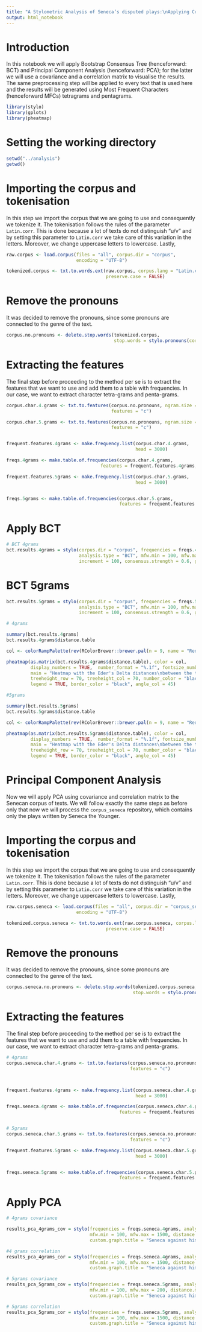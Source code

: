 ```yaml
---
title: "A Stylometric Analysis of Seneca’s disputed plays:\nApplying Computational Stylistics on Octavia and Hercules Oetaeus"
output: html_notebook
---
```

# Introduction
In this notebook we will apply Bootstrap Consensus Tree (henceforward: BCT) and Principal Component Analysis (henceforward: PCA); for the latter we will use a covariance and a correlation matrix to visualise the results.
The same preprocessing step will be applied to every text that is used here and the results will be generated using Most Frequent Characters (henceforward MFCs) tetragrams and pentagrams.

```r
library(stylo)
library(gplots)
library(pheatmap)
```

# Setting the working directory

```r
setwd("../analysis")
getwd()
```
# Importing the corpus and tokenisation

In this step we import the corpus that we are going to use and consequently we tokenize it. The tokenisation follows the rules of the parameter `Latin.corr`. This is done because a lot of texts do not distinguish "u/v" and by setting this parameter to `Latin.corr` we take care of this variation in the letters. Moreover, we change uppercase letters to lowercase. Lastly, 

```r
raw.corpus <- load.corpus(files = "all", corpus.dir = "corpus",
                          encoding = "UTF-8")

tokenized.corpus <- txt.to.words.ext(raw.corpus, corpus.lang = "Latin.corr", 
                                     preserve.case = FALSE)
```

# Remove the pronouns
It was decided to remove the pronouns, since some pronouns are connected to the genre of the text.
```r
corpus.no.pronouns <- delete.stop.words(tokenized.corpus,
                                        stop.words = stylo.pronouns(corpus.lang = "Latin.corr"))
```
# Extracting the features
The final step before proceeding to the method per se is to extract the features that we want to use and add them to a table with frequencies. In our case, we want to extract character tetra-grams and penta-grams.
```r
corpus.char.4.grams <- txt.to.features(corpus.no.pronouns, ngram.size = 4,
                                       features = "c")

corpus.char.5.grams <- txt.to.features(corpus.no.pronouns, ngram.size = 5,
                                       features = "c")


frequent.features.4grams <- make.frequency.list(corpus.char.4.grams, 
                                                head = 3000)

freqs.4grams <- make.table.of.frequencies(corpus.char.4.grams,
                                   features = frequent.features.4grams, relative = TRUE)

frequent.features.5grams <- make.frequency.list(corpus.char.5.grams,
                                                head = 3000)


freqs.5grams <- make.table.of.frequencies(corpus.char.5.grams,
                                          features = frequent.features.5grams, relative = TRUE)
```
# Apply BCT
```r
# BCT 4grams
bct.results.4grams = stylo(corpus.dir = "corpus", frequencies = freqs.4grams, distance.measure = "eder",
                           analysis.type = "BCT", mfw.min = 100, mfw.max = 1500, 
                           increment = 100, consensus.strength = 0.6, gui = TRUE)
```

# BCT 5grams

```r
bct.results.5grams = stylo(corpus.dir = "corpus", frequencies = freqs.5grams, distance.measure = "eder",
                           analysis.type = "BCT", mfw.min = 100, mfw.max = 1500, 
                           increment = 100, consensus.strength = 0.6, gui = TRUE)
```
```r
# 4grams

summary(bct.results.4grams)
bct.results.4grams$distance.table

col <- colorRampPalette(rev(RColorBrewer::brewer.pal(n = 9, name = "Reds")))(9)

pheatmap(as.matrix(bct.results.4grams$distance.table), color = col, 
         display_numbers = TRUE,  number_format = "%.1f", fontsize_number = 6,
         main = "Heatmap with the Eder's Delta distances\nbetween the texts in the corpus",
         treeheight_row = 70, treeheight_col = 70, number_color = "black",
         legend = TRUE, border_color = "black", angle_col = 45)

```

```r
#5grams

summary(bct.results.5grams)
bct.results.5grams$distance.table

col <- colorRampPalette(rev(RColorBrewer::brewer.pal(n = 9, name = "Reds")))(9)

pheatmap(as.matrix(bct.results.5grams$distance.table), color = col, 
         display_numbers = TRUE,  number_format = "%.1f", fontsize_number = 6,
         main = "Heatmap with the Eder's Delta distances\nbetween the texts in the corpus",
         treeheight_row = 70, treeheight_col = 70, number_color = "black",
         legend = TRUE, border_color = "black", angle_col = 45)

```
# Principal Component Analysis
Now we will apply PCA using covariance and correlation matrix to the Senecan corpus of texts. We will follow exactly the same steps as before only that now we will process the `corpus_seneca` repository, which contains only the plays written by Seneca the Younger.

# Importing the corpus and tokenisation

In this step we import the corpus that we are going to use and consequently we tokenize it. The tokenisation follows the rules of the parameter `Latin.corr`. This is done because a lot of texts do not distinguish "u/v" and by setting this parameter to `Latin.corr` we take care of this variation in the letters. Moreover, we change uppercase letters to lowercase. Lastly, 

```r
raw.corpus.seneca <- load.corpus(files = "all", corpus.dir = "corpus_seneca",
                          encoding = "UTF-8")

tokenized.corpus.seneca <- txt.to.words.ext(raw.corpus.seneca, corpus.lang = "Latin.corr", 
                                     preserve.case = FALSE)
```

# Remove the pronouns
It was decided to remove the pronouns, since some pronouns are connected to the genre of the text.
```r
corpus.seneca.no.pronouns <- delete.stop.words(tokenized.corpus.seneca,
                                               stop.words = stylo.pronouns(corpus.lang = "Latin.corr"))
```
# Extracting the features
The final step before proceeding to the method per se is to extract the features that we want to use and add them to a table with frequencies. In our case, we want to extract character tetra-grams and penta-grams.

```r
# 4grams
corpus.seneca.char.4.grams <- txt.to.features(corpus.seneca.no.pronouns, ngram.size = 4,
                                              features = "c")



frequent.features.4grams <- make.frequency.list(corpus.seneca.char.4.grams, 
                                                head = 3000)

freqs.seneca.4grams <- make.table.of.frequencies(corpus.seneca.char.4.grams,
                                          features = frequent.features.4grams, relative = TRUE)


# 5grams
corpus.seneca.char.5.grams <- txt.to.features(corpus.seneca.no.pronouns, ngram.size = 5,
                                              features = "c")

frequent.features.5grams <- make.frequency.list(corpus.seneca.char.5.grams,
                                                head = 3000)


freqs.seneca.5grams <- make.table.of.frequencies(corpus.seneca.char.5.grams,
                                          features = frequent.features.5grams, relative = TRUE)
```

# Apply PCA
```r
# 4grams covariance

results_pca_4grams_cov = stylo(frequencies = freqs.seneca.4grams, analysis.type = "PCR",
                               mfw.min = 100, mfw.max = 1500, distance.measure = "eder", 
                               custom.graph.title = "Seneca against himself", gui = TRUE)
```

```r
#4 grams correlation
results_pca_4grams_cor = stylo(frequencies = freqs.seneca.4grams, analysis.type = "PCR",
                               mfw.min = 100, mfw.max = 1500, distance.measure = "eder", 
                               custom.graph.title = "Seneca against himself", gui = TRUE)

```

```r
# 5grams covariance
results_pca_5grams_cov = stylo(frequencies = freqs.seneca.5grams, analysis.type = "PCR",
                               mfw.min = 100, mfw.max = 200, distance.measure = "eder", 
                               custom.graph.title = "Seneca against himself", gui = TRUE)
```


```r
# 5grams correlation
results_pca_5grams_cor = stylo(frequencies = freqs.seneca.5grams, analysis.type = "PCR",
                               mfw.min = 100, mfw.max = 1500, distance.measure = "eder", 
                               custom.graph.title = "Seneca against himself", gui = TRUE)
```

